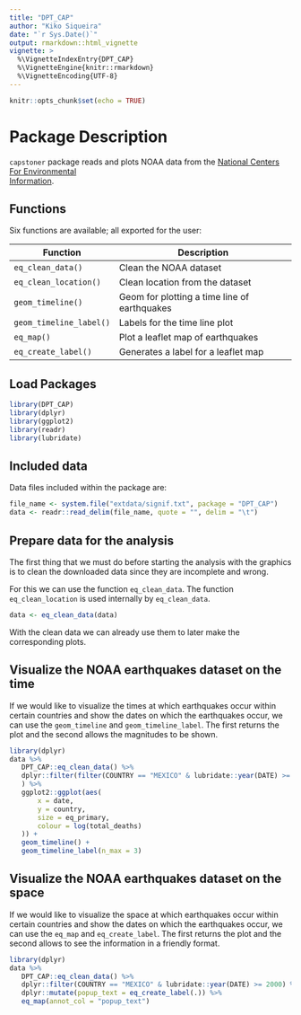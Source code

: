 ```yaml
---
title: "DPT_CAP"
author: "Kiko Siqueira"
date: "`r Sys.Date()`"
output: rmarkdown::html_vignette
vignette: >
  %\VignetteIndexEntry{DPT_CAP}
  %\VignetteEngine{knitr::rmarkdown}
  %\VignetteEncoding{UTF-8}
---
```


```r
knitr::opts_chunk$set(echo = TRUE)
```

# Package Description

`capstoner` package reads and plots NOAA data from the [National Centers For Environmental  
Information](https://www.ngdc.noaa.gov/nndc/struts/form?t=101650&s=1&d=1).


## Functions

Six functions are available; all exported for the user:

Function                 | Description
-------------------------|-------------------------------------------
`eq_clean_data()`        | Clean the NOAA dataset
`eq_clean_location()`    | Clean location from the dataset
`geom_timeline()`        | Geom for plotting a time line of earthquakes
`geom_timeline_label()`  | Labels for the time line plot
`eq_map()`               | Plot a leaflet map of earthquakes 
`eq_create_label()`      | Generates a label for a leaflet map


## Load Packages

```r
library(DPT_CAP) 
library(dplyr)
library(ggplot2)
library(readr)
library(lubridate)
```



## Included data

Data files included within the package are:

```r
file_name <- system.file("extdata/signif.txt", package = "DPT_CAP")
data <- readr::read_delim(file_name, quote = "", delim = "\t")
```



## Prepare data for the analysis
The first thing that we must do before starting the analysis with the graphics is to clean the downloaded data since they are incomplete and wrong.

For this we can use the function `eq_clean_data`. The function `eq_clean_location` is used internally by `eq_clean_data`.


```r
data <- eq_clean_data(data)
```

With the clean data we can already use them to later make the corresponding plots.



## Visualize the NOAA earthquakes dataset on the time
If we would like to visualize the times at which earthquakes occur within certain countries and show the dates on which the earthquakes occur, we can use the `geom_timeline` and `geom_timeline_label`.
The first returns the plot and the second allows the magnitudes to be shown.

```r
library(dplyr)
data %>%
   DPT_CAP::eq_clean_data() %>%
   dplyr::filter(filter(COUNTRY == "MEXICO" & lubridate::year(DATE) >= 2000)
   ) %>%
   ggplot2::ggplot(aes(
       x = date,
       y = country,
       size = eq_primary,
       colour = log(total_deaths)
   )) +
   geom_timeline() +
   geom_timeline_label(n_max = 3)
```



## Visualize the NOAA earthquakes dataset on the space
If we would like to visualize the space at which earthquakes occur within certain countries and show the dates on which the earthquakes occur, we can use the `eq_map` and `eq_create_label`.
The first returns the plot and the second allows to see the information in a friendly format.


```r
library(dplyr)
data %>%
   DPT_CAP::eq_clean_data() %>%
   dplyr::filter(COUNTRY == "MEXICO" & lubridate::year(DATE) >= 2000) %>%
   dplyr::mutate(popup_text = eq_create_label(.)) %>%
   eq_map(annot_col = "popup_text")
```
